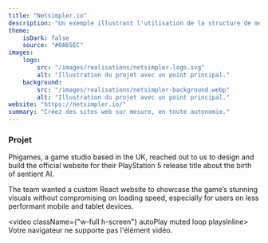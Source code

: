 ```yaml
---
title: "Netsimpler.io"
description: "Un exemple illustrant l'utilisation de la structure de métadonnées spécifiée."
theme:
    isDark: false
    source: "#0A65EC"
images:
    logo:
        src: "/images/realisations/netsimpler-logo.svg"
        alt: "Illustration du projet avec un point principal."
    background:
        src: "/images/realisations/netsimpler-background.webp"
        alt: "Illustration du projet avec un point principal."
website: "https://netsimpler.io/"
summary: "Créez des sites web sur mesure, en toute autonomie."
---
```


### Projet

Phigames, a game studio based in the UK, reached out to us to design and build the official website for their PlayStation 5 release title about the birth of sentient AI.

The team wanted a custom React website to showcase the game’s stunning visuals without compromising on loading speed, especially for users on less performant mobile and tablet devices.

<video className={"w-full h-screen"} autoPlay muted loop playsInline>
    <source src="/videos/renders/netsimpler-720.webm" type="video/webm" />
    Votre navigateur ne supporte pas l'élément vidéo.
</video>